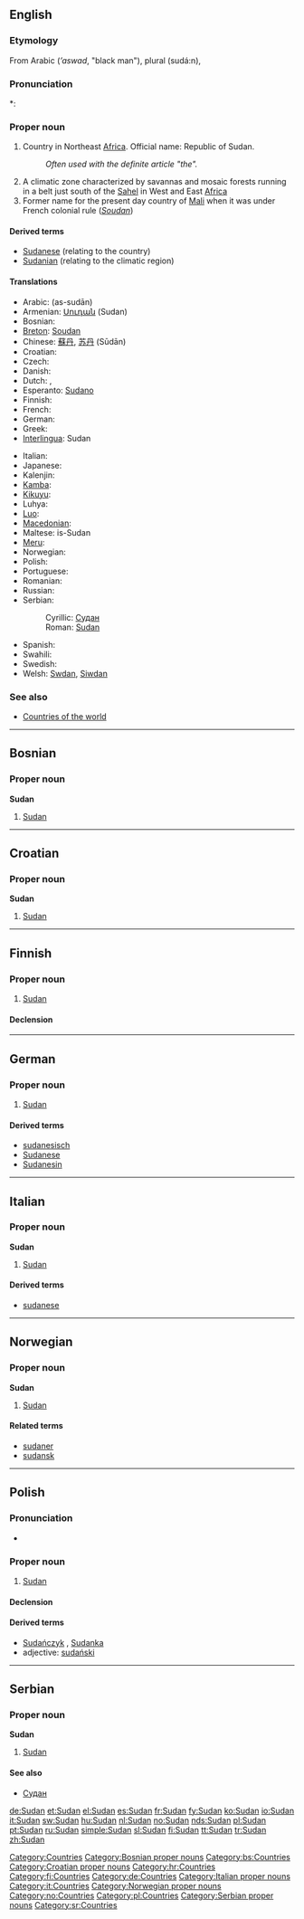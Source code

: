 ==English==
{{wikipedia}}

===Etymology===
From Arabic {{Arab|[[اسود]]}} (''’aswad'', "black man"), plural {{Arab|[[سودان]]}} (sudá:n),

===Pronunciation===
*: {{rhymes|æn}}

===Proper noun===
{{en-proper noun}}

# Country in Northeast [[Africa]]. Official name: Republic of Sudan.
#: ''Often used with the definite article "the".''
# A climatic zone characterized by savannas and mosaic forests running in a belt just south of the [[Sahel]] in West and East [[Africa]]
# Former name for the present day country of [[Mali]] when it was under French colonial rule (''[[Soudan]]'')

====Derived terms====
* [[Sudanese]] (relating to the country)
* [[Sudanian]] (relating to the climatic region)

====Translations====
{{trans-top|Republic of Sudan}}
* Arabic: {{Arab|[[السودان]]}} (as-sudān)
* Armenian: [[Սուդան]] (Sudan)
* Bosnian: {{t-|bs|Sudan|m}}
* [[Breton]]: [[Soudan]]
* Chinese: [[蘇丹]], [[苏丹]] (Sūdān)
* Croatian: {{t-|hr|Sudan|m}}
* Czech: {{t-|cs|Súdán|m}}
* Danish: {{t-|da|Sudan}}
* Dutch: {{t+|nl|Sudan}}, {{t+|nl|Soedan}}
* Esperanto: [[Sudano]]
* Finnish: {{t+|fi|Sudan}}
* French: {{t+|fr|Soudan|m}}
* German: {{t+|de|Sudan}}
* Greek: {{t-|el|Σουδάν|n|tr=Soudán|sc=Grek}}
* [[Interlingua]]: Sudan
{{trans-mid}}
* Italian: {{t+|it|Sudan|m}}
* Japanese: {{t+|ja|スーダン|tr=sūdan|sc=Jpan}}
* Kalenjin: {{tø|kln|Sudan}}
* [[Kamba]]: {{tø|kam|Sudan}}
* [[Kikuyu]]: {{tø|ki|Sudan}}
* Luhya: {{tø|luy|Sudan}}
* [[Luo]]: {{tø|luo|Sudan}}
* [[Macedonian]]: {{t+|mk|Судан|m|tr=Súdan|sc=Cyrl|xs=Macedonian}}
* Maltese: is-Sudan
* [[Meru]]: {{tø|mer|Sudan}}
* Norwegian: {{t+|no|Sudan}}
* Polish: {{t+|pl|Sudan|m}}
* Portuguese: {{t+|pt|Sudão|m}}
* Romanian: {{t-|ro|Sudan|n}}
* Russian: {{t+|ru|Судан|m|tr=Sudán|sc=Cyrl}}
* Serbian:
*: Cyrillic: [[Судан#Serbian|Судан]] {{m}}
*: Roman: [[Sudan#Serbian|Sudan]] {{m}}
* Spanish: {{t+|es|Sudán|m}}
* Swahili: {{t+|sw|Sudan|xs=Swahili}}
* Swedish: {{t-|sv|Sudan}}
* Welsh: [[Swdan]], [[Siwdan]]
{{trans-bottom}}

===See also===
* [[Appendix:Countries of the world|Countries of the world]]

[[Category:Countries]]

----

==Bosnian==

===Proper noun===
'''Sudan''' {{m}}

# [[#English|Sudan]]

[[Category:Bosnian proper nouns]]
[[Category:bs:Countries]]

----

==Croatian==

===Proper noun===
'''Sudan''' {{f}}

# [[#English|Sudan]]

[[Category:Croatian proper nouns]]
[[Category:hr:Countries]]

----

==Finnish==
{{wikipedia|lang=fi}}

===Proper noun===
{{infl|fi|proper noun}}

# [[#English|Sudan]]

====Declension====
{{fi-decl-tuoli|Sudan|np=1}}

[[Category:fi:Countries]]

----

==German==
{{wikipedia|lang=de}}

===Proper noun===
{{infl|de|proper noun|g=m}}

# [[#English|Sudan]]

====Derived terms====
* [[sudanesisch]]
* [[Sudanese]]
* [[Sudanesin]]

[[Category:de:Countries]]

----

==Italian==
{{wikipedia|lang=it}}

===Proper noun===
'''Sudan''' {{m}}

# [[#English|Sudan]]

====Derived terms====
* [[sudanese]]

[[Category:Italian proper nouns]]
[[Category:it:Countries]]

----

==Norwegian==

===Proper noun===
'''Sudan'''

# [[#English|Sudan]]

====Related terms====
* [[sudaner]]
* [[sudansk]]

[[Category:Norwegian proper nouns]]
[[Category:no:Countries]]

----

==Polish==

===Pronunciation===
* {{IPA|/ˈsudan/|lang=pl}}

===Proper noun===
{{infl|pl|proper noun|g=m}}

# [[#English|Sudan]]

====Declension====
{{pl-decl-noun-sing
|Sudan
|Sudanu
|Sudanowi
|Sudan
|Sudanem
|Sudanie
|Sudanie
}}

====Derived terms====
* [[Sudańczyk]] {{m}}, [[Sudanka]] {{f}}
* adjective: [[sudański]]

[[Category:pl:Countries]]

----

==Serbian==

===Proper noun===
'''Sudan''' {{m}}

# [[#English|Sudan]]

====See also====
* [[Судан#Serbian|Судан]]

[[Category:Serbian proper nouns]]
[[Category:sr:Countries]]

[[de:Sudan]]
[[et:Sudan]]
[[el:Sudan]]
[[es:Sudan]]
[[fr:Sudan]]
[[fy:Sudan]]
[[ko:Sudan]]
[[io:Sudan]]
[[it:Sudan]]
[[sw:Sudan]]
[[hu:Sudan]]
[[nl:Sudan]]
[[no:Sudan]]
[[nds:Sudan]]
[[pl:Sudan]]
[[pt:Sudan]]
[[ru:Sudan]]
[[simple:Sudan]]
[[sl:Sudan]]
[[fi:Sudan]]
[[tt:Sudan]]
[[tr:Sudan]]
[[zh:Sudan]]